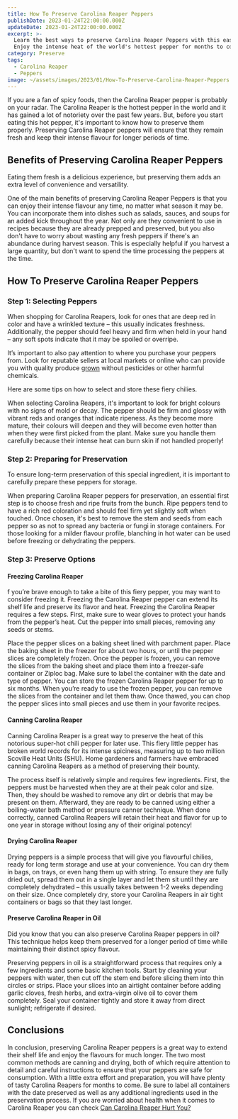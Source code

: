 ```yaml
---
title: How To Preserve Carolina Reaper Peppers
publishDate: 2023-01-24T22:00:00.000Z
updateDate: 2023-01-24T22:00:00.000Z
excerpt: >-
  Learn the best ways to preserve Carolina Reaper Peppers with this easy guide.
  Enjoy the intense heat of the world's hottest pepper for months to come!
category: Preserve
tags:
  - Carolina Reaper
  - Peppers
image: ~/assets/images/2023/01/How-To-Preserve-Carolina-Reaper-Peppers.jpeg
---
```


If you are a fan of spicy foods, then the Carolina Reaper pepper is probably on your radar. The Carolina Reaper is the hottest pepper in the world and it has gained a lot of notoriety over the past few years. But, before you start eating this hot pepper, it's important to know how to preserve them properly. Preserving Carolina Reaper peppers will ensure that they remain fresh and keep their intense flavour for longer periods of time.

## Benefits of Preserving Carolina Reaper Peppers

Eating them fresh is a delicious experience, but preserving them adds an extra level of convenience and versatility.

One of the main benefits of preserving Carolina Reaper Peppers is that you can enjoy their intense flavour any time, no matter what season it may be. You can incorporate them into dishes such as salads, sauces, and soups for an added kick throughout the year. Not only are they convenient to use in recipes because they are already prepped and preserved, but you also don't have to worry about wasting any fresh peppers if there's an abundance during harvest season. This is especially helpful if you harvest a large quantity, but don't want to spend the time processing the peppers at the time.

## How To Preserve Carolina Reaper Peppers

### Step 1: Selecting Peppers

When shopping for Carolina Reapers, look for ones that are deep red in color and have a wrinkled texture – this usually indicates freshness. Additionally, the pepper should feel heavy and firm when held in your hand – any soft spots indicate that it may be spoiled or overripe.

It’s important to also pay attention to where you purchase your peppers from. Look for reputable sellers at local markets or online who can provide you with quality produce [grown](https://veggiesville.com/grow-carolina-reaper-in-pots/) without pesticides or other harmful chemicals.

Here are some tips on how to select and store these fiery chilies.

When selecting Carolina Reapers, it's important to look for bright colours with no signs of mold or decay. The pepper should be firm and glossy with vibrant reds and oranges that indicate ripeness. As they become more mature, their colours will deepen and they will become even hotter than when they were first picked from the plant. Make sure you handle them carefully because their intense heat can burn skin if not handled properly!

### Step 2: Preparing for Preservation

To ensure long-term preservation of this special ingredient, it is important to carefully prepare these peppers for storage.

When preparing Carolina Reaper peppers for preservation, an essential first step is to choose fresh and ripe fruits from the bunch. Ripe peppers tend to have a rich red coloration and should feel firm yet slightly soft when touched. Once chosen, it's best to remove the stem and seeds from each pepper so as not to spread any bacteria or fungi in storage containers. For those looking for a milder flavour profile, blanching in hot water can be used before freezing or dehydrating the peppers.

### Step 3: Preserve Options

#### Freezing Carolina Reaper

f you’re brave enough to take a bite of this fiery pepper, you may want to consider freezing it. Freezing the Carolina Reaper pepper can extend its shelf life and preserve its flavor and heat. Freezing the Carolina Reaper requires a few steps. First, make sure to wear gloves to protect your hands from the pepper’s heat. Cut the pepper into small pieces, removing any seeds or stems.

Place the pepper slices on a baking sheet lined with parchment paper. Place the baking sheet in the freezer for about two hours, or until the pepper slices are completely frozen. Once the pepper is frozen, you can remove the slices from the baking sheet and place them into a freezer-safe container or Ziploc bag. Make sure to label the container with the date and type of pepper. You can store the frozen Carolina Reaper pepper for up to six months. When you’re ready to use the frozen pepper, you can remove the slices from the container and let them thaw. Once thawed, you can chop the pepper slices into small pieces and use them in your favorite recipes.

#### Canning Carolina Reaper

Canning Carolina Reaper is a great way to preserve the heat of this notorious super-hot chili pepper for later use. This fiery little pepper has broken world records for its intense spiciness, measuring up to two million Scoville Heat Units (SHU). Home gardeners and farmers have embraced canning Carolina Reapers as a method of preserving their bounty.

The process itself is relatively simple and requires few ingredients. First, the peppers must be harvested when they are at their peak color and size. Then, they should be washed to remove any dirt or debris that may be present on them. Afterward, they are ready to be canned using either a boiling-water bath method or pressure canner technique. When done correctly, canned Carolina Reapers will retain their heat and flavor for up to one year in storage without losing any of their original potency!

#### Drying Carolina Reaper

Drying peppers is a simple process that will give you flavourful chilies, ready for long term storage and use at your convenience. You can dry them in bags, on trays, or even hang them up with string. To ensure they are fully dried out, spread them out in a single layer and let them sit until they are completely dehydrated – this usually takes between 1-2 weeks depending on their size. Once completely dry, store your Carolina Reapers in air tight containers or bags so that they last longer.

#### Preserve Carolina Reaper in Oil

Did you know that you can also preserve Carolina Reaper peppers in oil? This technique helps keep them preserved for a longer period of time while maintaining their distinct spicy flavour.

Preserving peppers in oil is a straightforward process that requires only a few ingredients and some basic kitchen tools. Start by cleaning your peppers with water, then cut off the stem end before slicing them into thin circles or strips. Place your slices into an airtight container before adding garlic cloves, fresh herbs, and extra-virgin olive oil to cover them completely. Seal your container tightly and store it away from direct sunlight; refrigerate if desired.

## Conclusions

In conclusion, preserving Carolina Reaper peppers is a great way to extend their shelf life and enjoy the flavours for much longer. The two most common methods are canning and drying, both of which require attention to detail and careful instructions to ensure that your peppers are safe for consumption. With a little extra effort and preparation, you will have plenty of tasty Carolina Reapers for months to come. Be sure to label all containers with the date preserved as well as any additional ingredients used in the preservation process. If you are worried about health when it comes to Carolina Reaper you can check [Can Carolina Reaper Hurt You?](https://veggiesville.com/can-carolina-reaper-hurt-you/)
